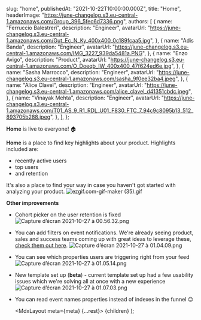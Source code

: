 
  slug: "home",
  publishedAt: "2021-10-22T10:00:00.000Z",
  title: "Home",
  headerImage:
    "https://june-changelog.s3.eu-central-1.amazonaws.com/Group_396_5fec6d7336.png",
  authors: [
    {
      name: "Ferruccio Balestreri",
      description: "Engineer",
      avatarUrl:
        "https://june-changelog.s3.eu-central-1.amazonaws.com/Gut_Ec_N_Ky_400x400_0c189fcaa5.jpg",
    },
    {
      name: "Adis Banda",
      description: "Engineer",
      avatarUrl:
        "https://june-changelog.s3.eu-central-1.amazonaws.com/IMG_3227_939da5481a.PNG",
    },
    {
      name: "Enzo Avigo",
      description: "Product",
      avatarUrl:
        "https://june-changelog.s3.eu-central-1.amazonaws.com/O_Doeqb_IW_400x400_47f624ed6e.jpg",
    },
    {
      name: "Sasha Marrocco",
      description: "Engineer",
      avatarUrl:
        "https://june-changelog.s3.eu-central-1.amazonaws.com/sasha_9f0ee32ba4.jpeg",
    },
    {
      name: "Alice Clavel",
      description: "Engineer",
      avatarUrl:
        "https://june-changelog.s3.eu-central-1.amazonaws.com/alice_clavel_d41351cbdc.jpeg",
    },
    {
      name: "Vinayak Mehta",
      description: "Engineer",
      avatarUrl:
        "https://june-changelog.s3.eu-central-1.amazonaws.com/T01_AS_9_R1_RDL_U01_F830_FTC_7_94c9c8095b13_512_893705b288.jpeg",
    },
  ],
};

**Home** is live to everyone! 🏠

**Home** is a place to find key highlights about your product. Highlights included are:

- recently active users
- top users
- and retention

It's also a place to find your way in case you haven't got started with analyzing your product.
![ezgif.com-gif-maker (35).gif](https://june-changelog.s3.eu-central-1.amazonaws.com/ezgif_com_gif_maker_35_9f085a10c0.gif)

**Other improvements**

- Cohort picker on the user retention is fixed
  ![Capture d’écran 2021-10-27 à 00.56.32.png](https://june-changelog.s3.eu-central-1.amazonaws.com/Capture_d_ecran_2021_10_27_a_00_56_32_65e4da8759.png)
- You can add filters on event notifications. We're already seeing product, sales and success teams coming up with great ideas to leverage these, [check them out here](https://intercom.help/junedotso/en/articles/5682247-event-notification-filters-ideas).
  ![Capture d’écran 2021-10-27 à 01.04.09.png](https://june-changelog.s3.eu-central-1.amazonaws.com/Capture_d_ecran_2021_10_27_a_01_04_09_91c1edc40c.png)
- You can see which properties users are triggering right from your feed
  ![Capture d’écran 2021-10-27 à 01.05.14.png](https://june-changelog.s3.eu-central-1.amazonaws.com/Capture_d_ecran_2021_10_27_a_01_05_14_316e418976.png)
- New template set up (**beta**) - current template set up had a few usability issues which we're solving all at once with a new experience
  ![Capture d’écran 2021-10-27 à 01.07.03.png](https://june-changelog.s3.eu-central-1.amazonaws.com/Capture_d_ecran_2021_10_27_a_01_07_03_5fc62b9360.png)
- You can read event names properties instead of indexes in the funnel 😉

  <MdxLayout meta={meta} {...rest}>
    {children}
  </MdxLayout>
);

